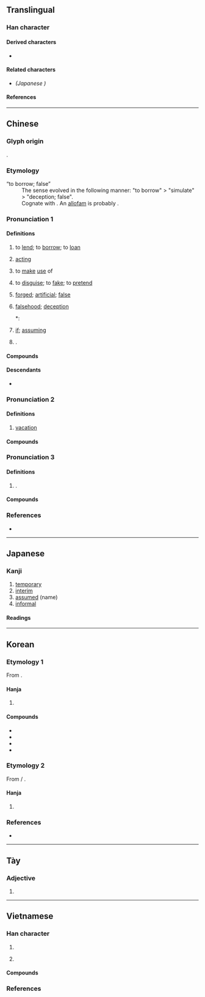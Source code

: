 {{also|仮|段}}
{{character info}}
==Translingual==
{{stroke order|strokes=11}}
{{ja-forms|[[仮]]|假|假}}

===Han character===
{{Han char|rn=9|rad=人|as=09|sn=11|four=27247|canj=ORYE|ids=⿰亻叚}}

====Derived characters====
* {{l|mul|[[𠽙]], [[𪝪]], [[𫖄]], [[𦹜]], [[𣘟]]}}

====Related characters====
* {{l|mul|[[仮]]}} ''(Japanese {{w|shinjitai}})''

====References====
{{Han ref|kx=0110.030|dkj=00835|dj=0233.160|hdz=10196.020|uh=5047}}

----

==Chinese==
{{zh-forms|ss=𬽥|alt=}}

===Glyph origin===
{{Han etym}}
{{Han compound|人|叚|ls=psc|c1=s|c2=p}}.

===Etymology===
; “to borrow; false”
: The sense evolved in the following manner: "to borrow" > "simulate" > "deception; false".
: Cognate with {{cog|bo|ཀར་སྐྱིན||loan; thing borrowed}}. An [[allofam]] is probably {{och-l|雇|to hire}}.

===Pronunciation 1===
{{zh-pron
|m=jiǎ
|m-s=
|c=gaa2
|c-t=ga2
|g=
|h=pfs=ká;gd=ga3
|j=
|mb=
|md=gā
|mn=xm,qz,jj,tw:ké/zz:kée/ml,jj,tw:ká
|mn_note=ké/kée - vernacular; ká - literary
|mn-t=gê2/gia2
|mn-t_note=gê2 - vernacular; gia2 - literary
|w=2ka,2jia
|w_note=2ka - vernacular; 2jia - literary
|x=
|dial=n
|mc=1
|oc=1+2,1
|cat=a,n,pn
}}

====Definitions====
{{zh-hanzi}}

# to [[lend]]; to [[borrow]]; to [[loan]]
#: {{zh-x|假道伐虢|to obtain safe passage to conquer the State of Guo}}
#: {{zh-x|假以時日|as time goes by}}
# {{lb|zh|archaic|historical|politics}} [[acting]]
#: {{zh-x|假-王|Acting Prince}}
#: {{zh-x|假-丞相|Acting Chancellor}}
# to [[make]] [[use]] of
#: {{zh-x|不假思索|without hesitation}}
#: {{zh-x|假借|to make use of; phonetic loan}}
# to [[disguise]]; to [[fake]]; to [[pretend]]
#: {{zh-x|假裝|to pretend}}
# [[forged]]; [[artificial]]; [[false]]
#: {{zh-x|假貨|counterfeit goods}}
#: {{zh-x|假睫毛|'''false''' eyelash}}
#: {{zh-ant|真}}
# [[falsehood]]; [[deception]]
#: {{zh-x|真假|real and '''fake'''; authenticity}}
#*: {{zh-x|假 作 真 時 真 亦 假，無 為{wéi} 有 處 有 還{huán} 無。|When '''falsehood''' stands for truth, truth likewise becomes '''false[hood]'''; where naught be made to aught, aught changes into naught.|ref=Hongloumeng}}
# [[if]]; [[assuming]]
#: {{zh-x|假設|to suppose}}
# {{surname|zh}}.

====Compounds====
{{zh-der|假借|假話|假唱|假裝|造假|真假|假貨|假如|假若|假設|假意|假性|通假|假定|假名|假冒|假聲|假使|作假|便假若|假稱|假力|不假|假牙|假榻|不假思索|假寓|假貸|假山|平假名|假惺惺|假死|假充|假對|假子|假面|假面具|假捏|假座|寬假|假道學|假面劇|假處分|假館|假以顏色|假局子|不假辭色|假象|假決議|假嗓子|假寵|將假當真|假正經|假性近視|假以辭色|假饒|假寐|假仙|強文假醋|以假為真|弄虛作假|弄假成真|假扮|優假|假分數|假撇清|久假不歸|假扣押|喬文假醋|假洋鬼子|假力於人|假父|假戲真做|將假作真|假釋|假髮|假果|假借義|假手他人|假食|假廝兒|假公濟私|天假之年|假道|假造|天假因緣|假根|假手|因公假私|假途滅虢|假想敵|天假良緣|假執行|假平等|假批子|假托|假想|假節|假仁假義|假言命題|假葉|假息|假女|假似|假招子|假意周旋|假鈔|搬假戲|摻假|撇假|狐假虎威|片假名|狐假鴟張|真真假假|當真假|理論假設|攙假|調假|附會假借|糊假棺|虛情假意|衿假|裝假|虎威狐假|虛假|酸文假醋|言真道假|假藉|假手於人|枵鬼假細膩:iau-kúi ké sè-jī|打假球|袂博假博:bē-phok-ké-phok;Min Nan}}

====Descendants====
* {{desc|onb|ke¹|bor=1|qq=via Hainanese}}

===Pronunciation 2===
{{zh-pron
|m=jià
|m-s=jia3
|c=gaa3
|c-t=ga2
|g=ga3
|h=pfs=ká/ka;gd=ga3
|j=jia3
|mb=gǎ
|md=gá
|mn=xm,qz,jj:kè/zz:kèe/xm,qz,tw:kà
|mn_note=Xiamen, Quanzhou, Taiwan: kè - vernacular; kà - literary
|mn-t=gê3/gian2
|mn-t_note=gê3 - vernacular; gian2 - literary
|w=2ka
|x=jia3
|mc=2
|oc=n,2
|cat=n
}}

====Definitions====
{{zh-hanzi}}

# [[vacation]]
#: {{zh-x|病假{jià}|sick leave}}
#: {{zh-x|假{jià}日|holiday}}

====Compounds====
{{zh-der|fold=1|暑假|放假|假日|寒假|休假|病假|假期|請假|春假|銷假|准假|予假|例假|事假|度假村|參假|年假|彈性放假|度假勝地|乞假|例假日|告假|告謊假|國定假日|不假外出|假樂|公假|假日花市|放假日|渡假|求假|產假|節假|長假|補假|賜假|給假|連續假日|續假|羅馬假期|無薪假}}

===Pronunciation 3===
{{zh-pron
|m=gé,jiǎ
|c=
|dial=n
|cat=
}}

====Definitions====
{{zh-hanzi}}

# {{zh-o}} {{n-g|Same as}} {{zh-l|格}}.

====Compounds====
{{zh-der|登假}}

===References===
* {{R:yue:Hanzi}}

{{zh-cat|Elementary|Intermediate}}

----

==Japanese==
{{ja-kanji forms|仮|假}}

===Kanji===
{{ja-kanji|grade=|rs=人09|shin=仮}}

# [[temporary]]
# [[interim]]
# [[assumed]] (name)
# [[informal]]

====Readings====
{{ja-readings
|on=か, け
|kun=かり
}}

----

==Korean==

===Etymology 1===
From {{der|ko|ltc|-}} {{ltc-l|假|id=1}}. {{hanja-hunmong|가〯|ka|雜語}}

====Hanja====
{{ko-hanja-search}}
{{ko-hanja|거짓|가}}

# {{hanja form of|가|[[false]], [[fake]]}}

====Compounds====
{{der-top|Compounds}}
* {{ko-l|가짜|[[fake]]|[[假짜]]}}
* {{ko-l|가면|[[mask]]|假面}}
* {{ko-l|가설|[[hypothesis]]|假說}}
* {{ko-l|폐가입진|廢假立眞}}
{{der-bottom}}

===Etymology 2===
From {{der|ko|ltc|-}} {{zh-l|*假}} / {{ltc-l|格|id=1+2}}.

====Hanja====
{{ko-hanja|이르다|이를|격}}

# {{lb|ko|literary Chinese}} {{alt form|ko|格||{{hanja form of|격|to [[come]]; to [[arrive]]; to [[go]] to}}}}

===References===
* {{R:hanjadoc|426}}

----
==Tày==

===Adjective===
{{tyz-adj}}

# {{tyz-Nom form of|chá|[[fake]]}}

----

==Vietnamese==

===Han character===
{{vi-readings|reading=[[giả]]-Thiều Chửu (1942);Nguyễn (1974); Trần (1999), [[giá]]-Thiều Chửu (1942);Nguyễn (1974);Trần (2004), [[hạ]]-Trần (2004), [[hà]]-Nguyễn (1974)|rs=人09}}

# {{han tu form of|giả|[[false]], [[fake]]}}
# {{lb|vi|only in compounds}} {{han tu form of|[[giá]], [[giả]]|[[if]], [[assuming]]}}

====Compounds====
{{der3|vi
|{{vi-l|假設|giả thiết|}}
|{{vi-l|假說|giả thuyết|}}
|{{vi-l|假使|giả sử|}}
|{{vi-l|假如|giá như|}}
|{{vi-l|假喻|giá dụ|}}
|{{vi-l|假冒|giả mạo|}}
|{{vi-l|假造|giả tạo|}}
|{{vi-l|假托|giả thác|}}
|{{vi-l|假名|giả danh|}}
|{{vi-l|假詐|giả trá|}}
|{{vi-l|假想|giả tưởng|}}
|{{vi-l|假步|giả bộ|}}
|{{vi-l|假格|giả cách|}}
|{{vi-l|假猉|giả cầy|}}
|{{vi-l|假樣|giả dạng|}}
|{{vi-l|假定|giả định|}}
}}

===References===
<references/>